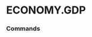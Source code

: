 # ECONOMY.GDP


### Commands
<ul className='grid grid-cols-1 md:grid-cols-2 lg:grid-cols-3 xl:grid-cols-4 gap-4 -ml-6'>
<ReferenceCard
    title="NOMINAL"
    description="Nominal GDP Data."
    url="gdp/nominal"
    command
/><ReferenceCard
    title="FORECAST"
    description="Forecasted GDP Data."
    url="gdp/forecast"
    command
/><ReferenceCard
    title="REAL"
    description="Real GDP Data."
    url="gdp/real"
    command
/>
</ul>

